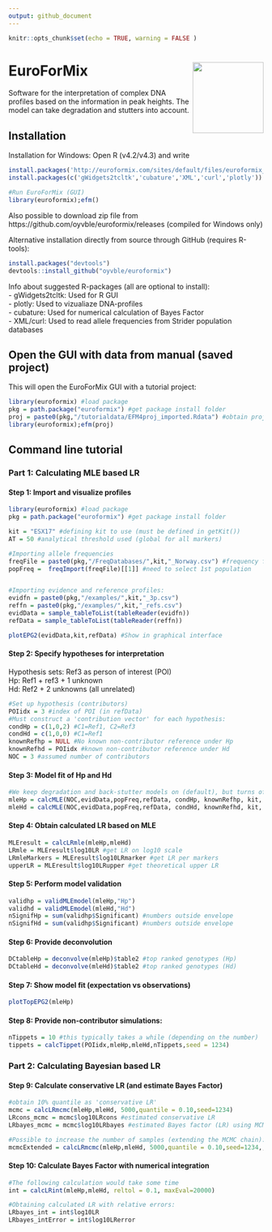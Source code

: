 ```yaml
---
output: github_document
---
```


```r
knitr::opts_chunk$set(echo = TRUE, warning = FALSE )
```


# EuroForMix <img src="man/figures/efmlogo.png" align="right" height=140/>
Software for the interpretation of complex DNA profiles based on the information in peak heights. The model can take degradation and stutters into account.

## Installation
Installation for Windows: Open R (v4.2/v4.3) and write
```r
install.packages('http://euroformix.com/sites/default/files/euroformix_4.0.9.zip',repos=NULL,type='win.binary')
install.packages(c('gWidgets2tcltk','cubature','XML','curl','plotly'))

#Run EuroForMix (GUI)
library(euroformix);efm() 
```

Also possible to download zip file from https://github.com/oyvble/euroformix/releases (compiled for Windows only)

Alternative installation directly from source through GitHub (requires R-tools):
```r
install.packages("devtools")
devtools::install_github("oyvble/euroformix")
```

Info about suggested R-packages (all are optional to install):\
- gWidgets2tcltk: Used for R GUI\
- plotly: Used to vizualiaze DNA-profiles\
- cubature: Used for numerical calculation of Bayes Factor\
- XML/curl: Used to read allele frequencies from Strider population databases

## Open the GUI with data from manual (saved project)
This will open the EuroForMix GUI with a tutorial project:
```r
library(euroformix) #load package
pkg = path.package("euroformix") #get package install folder
proj = paste0(pkg,"/tutorialdata/EFM4proj_imported.Rdata") #obtain project file
library(euroformix);efm(proj)
```


## Command line tutorial

### Part 1: Calculating MLE based LR

#### Step 1: Import and visualize profiles
```r
library(euroformix) #load package
pkg = path.package("euroformix") #get package install folder

kit = "ESX17" #defining kit to use (must be defined in getKit())
AT = 50 #analytical threshold used (global for all markers)

#Importing allele frequencies
freqFile = paste0(pkg,"/FreqDatabases/",kit,"_Norway.csv") #frequency file to use
popFreq =  freqImport(freqFile)[[1]] #need to select 1st population


#Importing evidence and reference profiles:
evidfn = paste0(pkg,"/examples/",kit,"_3p.csv")
reffn = paste0(pkg,"/examples/",kit,"_refs.csv")
evidData = sample_tableToList(tableReader(evidfn))
refData = sample_tableToList(tableReader(reffn))
```

```r
plotEPG2(evidData,kit,refData) #Show in graphical interface

```


#### Step 2: Specify hypotheses for interpretation
Hypothesis sets: Ref3 as person of interest (POI) \
Hp: Ref1 + ref3 + 1 unknown \
Hd: Ref2 + 2 unknowns (all unrelated)

```r
#Set up hypothesis (contributors)
POIidx = 3 #index of POI (in refData)
#Must construct a 'contribution vector' for each hypothesis:
condHp = c(1,0,2) #C1=Ref1, C2=Ref3
condHd = c(1,0,0) #C1=Ref1
knownRefhp = NULL #No known non-contributor reference under Hp
knownRefhd = POIidx #known non-contributor reference under Hd
NOC = 3 #assumed number of contributors

```

#### Step 3: Model fit of Hp and Hd 
```r

#We keep degradation and back-stutter models on (default), but turns off forward stutter model:
mleHp = calcMLE(NOC,evidData,popFreq,refData, condHp, knownRefhp, kit, FWS=FALSE) 
mleHd = calcMLE(NOC,evidData,popFreq,refData, condHd, knownRefhd, kit, FWS=FALSE) 
```

#### Step 4: Obtain calculated LR based on MLE
```r
MLEresult = calcLRmle(mleHp,mleHd)
LRmle = MLEresult$log10LR #get LR on log10 scale
LRmleMarkers = MLEresult$log10LRmarker #get LR per markers
upperLR = MLEresult$log10LRupper #get theoretical upper LR
```

#### Step 5: Perform model validation
```r
validhp = validMLEmodel(mleHp,"Hp")
validhd = validMLEmodel(mleHd,"Hd")
nSignifHp = sum(validhp$Significant) #numbers outside envelope
nSignifHd = sum(validhp$Significant) #numbers outside envelope
```

#### Step 6: Provide deconvolution
```r
DCtableHp = deconvolve(mleHp)$table2 #top ranked genotypes (Hp)
DCtableHd = deconvolve(mleHd)$table2 #top ranked genotypes (Hd)
```

#### Step 7: Show model fit (expectation vs observations)
```r
plotTopEPG2(mleHp)
```

#### Step 8: Provide non-contributor simulations:
```r
nTippets = 10 #this typically takes a while (depending on the number)
tippets = calcTippet(POIidx,mleHp,mleHd,nTippets,seed = 1234) 

```

### Part 2: Calculating Bayesian based LR

#### Step 9: Calculate conservative LR (and estimate Bayes Factor)
```r
#obtain 10% quantile as 'conservative LR'
mcmc = calcLRmcmc(mleHp,mleHd, 5000,quantile = 0.10,seed=1234)
LRcons_mcmc = mcmc$log10LRcons #estimated conservative LR
LRbayes_mcmc = mcmc$log10LRbayes #estimated Bayes factor (LR) using MCMC

#Possible to increase the number of samples (extending the MCMC chain):
mcmcExtended = calcLRmcmc(mleHp,mleHd, 5000,quantile = 0.10,seed=1234,,mcmcObjList=mcmc$mcmcObj)
```

#### Step 10: Calculate Bayes Factor with numerical integration

```r
#The following calculation would take some time
int = calcLRint(mleHp,mleHd, reltol = 0.1, maxEval=20000)

#Obtaining calculated LR with relative errors:
LRbayes_int = int$log10LR 
LRbayes_intError = int$log10LRerror

```


